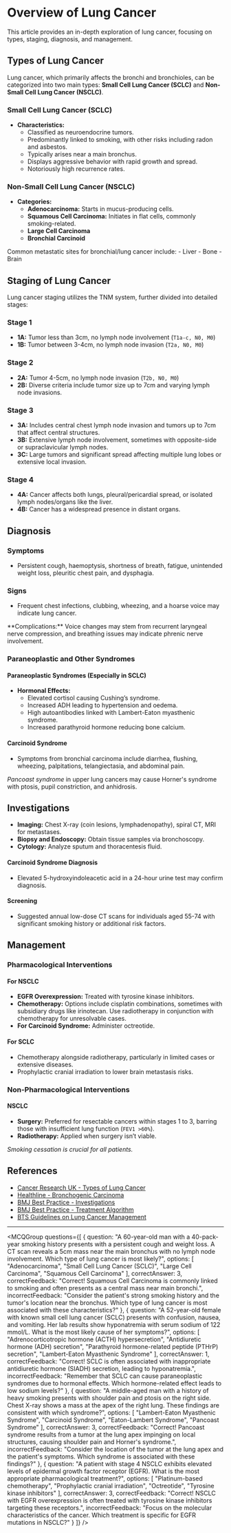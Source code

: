 
# Overview of Lung Cancer

This article provides an in-depth exploration of lung cancer, focusing on types, staging, diagnosis, and management.

## Types of Lung Cancer

Lung cancer, which primarily affects the bronchi and bronchioles, can be categorized into two main types: **Small Cell Lung Cancer (SCLC)** and **Non-Small Cell Lung Cancer (NSCLC)**.

### Small Cell Lung Cancer (SCLC)

- **Characteristics:**
  - Classified as neuroendocrine tumors.
  - Predominantly linked to smoking, with other risks including radon and asbestos.
  - Typically arises near a main bronchus.
  - Displays aggressive behavior with rapid growth and spread.
  - Notoriously high recurrence rates.

### Non-Small Cell Lung Cancer (NSCLC)

- **Categories:**
  - **Adenocarcinoma:** Starts in mucus-producing cells.
  - **Squamous Cell Carcinoma:** Initiates in flat cells, commonly smoking-related.
  - **Large Cell Carcinoma**
  - **Bronchial Carcinoid**
  
<Callout type="info">
Common metastatic sites for bronchial/lung cancer include:
- Liver
- Bone 
- Brain
</Callout>

## Staging of Lung Cancer

Lung cancer staging utilizes the TNM system, further divided into detailed stages:

### Stage 1

- **1A:** Tumor less than 3cm, no lymph node involvement (`T1a-c, N0, M0`)
- **1B:** Tumor between 3-4cm, no lymph node invasion (`T2a, N0, M0`)

### Stage 2

- **2A:** Tumor 4-5cm, no lymph node invasion (`T2b, N0, M0`)
- **2B:** Diverse criteria include tumor size up to 7cm and varying lymph node invasions.

### Stage 3

- **3A:** Includes central chest lymph node invasion and tumors up to 7cm that affect central structures.
- **3B:** Extensive lymph node involvement, sometimes with opposite-side or supraclavicular lymph nodes.
- **3C:** Large tumors and significant spread affecting multiple lung lobes or extensive local invasion.

### Stage 4

- **4A:** Cancer affects both lungs, pleural/pericardial spread, or isolated lymph nodes/organs like the liver.
- **4B:** Cancer has a widespread presence in distant organs.

## Diagnosis

### Symptoms

- Persistent cough, haemoptysis, shortness of breath, fatigue, unintended weight loss, pleuritic chest pain, and dysphagia.

### Signs

- Frequent chest infections, clubbing, wheezing, and a hoarse voice may indicate lung cancer.

<Callout emoji="⚠️">
**Complications:** Voice changes may stem from recurrent laryngeal nerve compression, and breathing issues may indicate phrenic nerve involvement.
</Callout>

### Paraneoplastic and Other Syndromes

#### Paraneoplastic Syndromes (Especially in SCLC)

- **Hormonal Effects:**
  - Elevated cortisol causing Cushing’s syndrome.
  - Increased ADH leading to hypertension and oedema.
  - High autoantibodies linked with Lambert-Eaton myasthenic syndrome.
  - Increased parathyroid hormone reducing bone calcium.

#### Carcinoid Syndrome

- Symptoms from bronchial carcinoma include diarrhea, flushing, wheezing, palpitations, telangiectasia, and abdominal pain.

*Pancoast syndrome* in upper lung cancers may cause Horner's syndrome with ptosis, pupil constriction, and anhidrosis.

## Investigations

- **Imaging:** Chest X-ray (coin lesions, lymphadenopathy), spiral CT, MRI for metastases.
- **Biopsy and Endoscopy:** Obtain tissue samples via bronchoscopy.
- **Cytology:** Analyze sputum and thoracentesis fluid.

#### Carcinoid Syndrome Diagnosis

- Elevated 5-hydroxyindoleacetic acid in a 24-hour urine test may confirm diagnosis.

#### Screening

- Suggested annual low-dose CT scans for individuals aged 55-74 with significant smoking history or additional risk factors.

## Management

### Pharmacological Interventions

#### For NSCLC

- **EGFR Overexpression:** Treated with tyrosine kinase inhibitors.
- **Chemotherapy:** Options include cisplatin combinations, sometimes with subsidiary drugs like irinotecan. Use radiotherapy in conjunction with chemotherapy for unresolvable cases.
- **For Carcinoid Syndrome:** Administer octreotide.

#### For SCLC

- Chemotherapy alongside radiotherapy, particularly in limited cases or extensive diseases.
- Prophylactic cranial irradiation to lower brain metastasis risks.

### Non-Pharmacological Interventions

#### NSCLC

- **Surgery:** Preferred for resectable cancers within stages 1 to 3, barring those with insufficient lung function (`FEV1 >60%`).
- **Radiotherapy:** Applied when surgery isn’t viable.

*Smoking cessation is crucial for all patients.*

## References

- [Cancer Research UK - Types of Lung Cancer](https://www.cancerresearchuk.org/about-cancer/lung-cancer/stages-types-grades/types)
- [Healthline - Bronchogenic Carcinoma](https://www.healthline.com/health/bronchogenic-carcinoma)
- [BMJ Best Practice - Investigations](https://bestpractice.bmj.com/topics/en-gb/1081/investigations)
- [BMJ Best Practice - Treatment Algorithm](https://bestpractice.bmj.com/topics/en-gb/1081/treatment-algorithm)
- [BTS Guidelines on Lung Cancer Management](https://www.brit-thoracic.org.uk/document-library/guidelines/lung-cancer/bts-guidelines-on-the-radical-management-of-patients-with-lung-cancer/)

---

<MCQGroup questions={[
  {
    question: "A 60-year-old man with a 40-pack-year smoking history presents with a persistent cough and weight loss. A CT scan reveals a 5cm mass near the main bronchus with no lymph node involvement. Which type of lung cancer is most likely?",
    options: [
      "Adenocarcinoma",
      "Small Cell Lung Cancer (SCLC)",
      "Large Cell Carcinoma",
      "Squamous Cell Carcinoma"
    ],
    correctAnswer: 3,
    correctFeedback: "Correct! Squamous Cell Carcinoma is commonly linked to smoking and often presents as a central mass near main bronchi.",
    incorrectFeedback: "Consider the patient's strong smoking history and the tumor's location near the bronchus. Which type of lung cancer is most associated with these characteristics?"
  },
  {
    question: "A 52-year-old female with known small cell lung cancer (SCLC) presents with confusion, nausea, and vomiting. Her lab results show hyponatremia with serum sodium of 122 mmol/L. What is the most likely cause of her symptoms?",
    options: [
      "Adrenocorticotropic hormone (ACTH) hypersecretion",
      "Antidiuretic hormone (ADH) secretion",
      "Parathyroid hormone-related peptide (PTHrP) secretion",
      "Lambert-Eaton Myasthenic Syndrome"
    ],
    correctAnswer: 1,
    correctFeedback: "Correct! SCLC is often associated with inappropriate antidiuretic hormone (SIADH) secretion, leading to hyponatremia.",
    incorrectFeedback: "Remember that SCLC can cause paraneoplastic syndromes due to hormonal effects. Which hormone-related effect leads to low sodium levels?"
  },
  {
    question: "A middle-aged man with a history of heavy smoking presents with shoulder pain and ptosis on the right side. Chest X-ray shows a mass at the apex of the right lung. These findings are consistent with which syndrome?",
    options: [
      "Lambert-Eaton Myasthenic Syndrome",
      "Carcinoid Syndrome",
      "Eaton-Lambert Syndrome",
      "Pancoast Syndrome"
    ],
    correctAnswer: 3,
    correctFeedback: "Correct! Pancoast syndrome results from a tumor at the lung apex impinging on local structures, causing shoulder pain and Horner's syndrome.",
    incorrectFeedback: "Consider the location of the tumor at the lung apex and the patient's symptoms. Which syndrome is associated with these findings?"
  },
  {
    question: "A patient with stage 4 NSCLC exhibits elevated levels of epidermal growth factor receptor (EGFR). What is the most appropriate pharmacological treatment?",
    options: [
      "Platinum-based chemotherapy",
      "Prophylactic cranial irradiation",
      "Octreotide",
      "Tyrosine kinase inhibitors"
    ],
    correctAnswer: 3,
    correctFeedback: "Correct! NSCLC with EGFR overexpression is often treated with tyrosine kinase inhibitors targeting these receptors.",
    incorrectFeedback: "Focus on the molecular characteristics of the cancer. Which treatment is specific for EGFR mutations in NSCLC?"
  }
]} />